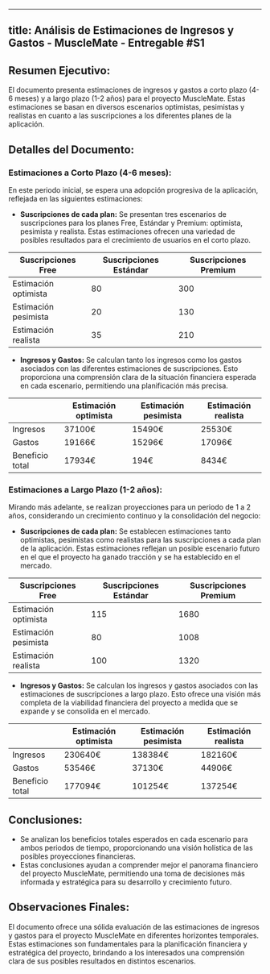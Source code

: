 


---
title: Análisis de Estimaciones de Ingresos y Gastos - MuscleMate - Entregable #S1
---

## Resumen Ejecutivo:

El documento presenta estimaciones de ingresos y gastos a corto plazo (4-6 meses) y a largo plazo (1-2 años) para el proyecto MuscleMate. Estas estimaciones se basan en diversos escenarios optimistas, pesimistas y realistas en cuanto a las suscripciones a los diferentes planes de la aplicación.

## Detalles del Documento:

### Estimaciones a Corto Plazo (4-6 meses):

En este periodo inicial, se espera una adopción progresiva de la aplicación, reflejada en las siguientes estimaciones:

- **Suscripciones de cada plan:** Se presentan tres escenarios de suscripciones para los planes Free, Estándar y Premium: optimista, pesimista y realista. Estas estimaciones ofrecen una variedad de posibles resultados para el crecimiento de usuarios en el corto plazo.

| Suscripciones Free | Suscripciones Estándar | Suscripciones Premium |
|---------------------|-------------------------|-----------------------|
| Estimación optimista | 80 | 300 | 70 |
| Estimación pesimista | 20 | 130 | 25 |
| Estimación realista | 35 | 210 | 45 |

- **Ingresos y Gastos:** Se calculan tanto los ingresos como los gastos asociados con las diferentes estimaciones de suscripciones. Esto proporciona una comprensión clara de la situación financiera esperada en cada escenario, permitiendo una planificación más precisa.

|                        | Estimación optimista | Estimación pesimista | Estimación realista |
|------------------------|----------------------|----------------------|---------------------|
| Ingresos               | 37100€               | 15490€               | 25530€              |
| Gastos                 | 19166€               | 15296€               | 17096€              |
| Beneficio total        | 17934€               | 194€                 | 8434€               |

### Estimaciones a Largo Plazo (1-2 años):

Mirando más adelante, se realizan proyecciones para un periodo de 1 a 2 años, considerando un crecimiento continuo y la consolidación del negocio:

- **Suscripciones de cada plan:** Se establecen estimaciones tanto optimistas, pesimistas como realistas para las suscripciones a cada plan de la aplicación. Estas estimaciones reflejan un posible escenario futuro en el que el proyecto ha ganado tracción y se ha establecido en el mercado.

| Suscripciones Free | Suscripciones Estándar | Suscripciones Premium |
|---------------------|-------------------------|-----------------------|
| Estimación optimista | 115 | 1680 | 600 |
| Estimación pesimista | 80 | 1008 | 360 |
| Estimación realista | 100 | 1320 | 480 |

- **Ingresos y Gastos:** Se calculan los ingresos y gastos asociados con las estimaciones de suscripciones a largo plazo. Esto ofrece una visión más completa de la viabilidad financiera del proyecto a medida que se expande y se consolida en el mercado.

|                        | Estimación optimista | Estimación pesimista | Estimación realista |
|------------------------|----------------------|----------------------|---------------------|
| Ingresos               | 230640€              | 138384€              | 182160€             |
| Gastos                 | 53546€               | 37130€               | 44906€              |
| Beneficio total        | 177094€              | 101254€              | 137254€             |

## Conclusiones:

- Se analizan los beneficios totales esperados en cada escenario para ambos periodos de tiempo, proporcionando una visión holística de las posibles proyecciones financieras.
- Estas conclusiones ayudan a comprender mejor el panorama financiero del proyecto MuscleMate, permitiendo una toma de decisiones más informada y estratégica para su desarrollo y crecimiento futuro.

## Observaciones Finales:

El documento ofrece una sólida evaluación de las estimaciones de ingresos y gastos para el proyecto MuscleMate en diferentes horizontes temporales. Estas estimaciones son fundamentales para la planificación financiera y estratégica del proyecto, brindando a los interesados una comprensión clara de sus posibles resultados en distintos escenarios.
